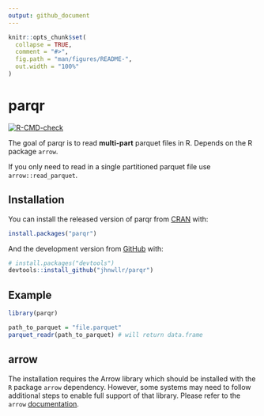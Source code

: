 ---
output: github_document
---

<!-- README.md is generated from README.Rmd. Please edit that file -->

<!-- Run devtools::build_readme() in package directory-->

```{r, include = FALSE}
knitr::opts_chunk$set(
  collapse = TRUE,
  comment = "#>",
  fig.path = "man/figures/README-",
  out.width = "100%"
)
```

# parqr

<!-- badges: start -->
[![R-CMD-check](https://github.com/jhnwllr/parqr/workflows/R-CMD-check/badge.svg)](https://github.com/jhnwllr/parqr/actions)
<!-- badges: end -->

The goal of parqr is to read **multi-part** parquet files in R. Depends on the R package `arrow`.

If you only need to read in a single partitioned parquet file use `arrow::read_parquet`. 

## Installation

You can install the released version of parqr from [CRAN](https://CRAN.R-project.org) with:

``` r
install.packages("parqr")
```

And the development version from [GitHub](https://github.com/) with:

``` r
# install.packages("devtools")
devtools::install_github("jhnwllr/parqr")
```
## Example

```{r example}
library(parqr)

path_to_parquet = "file.parquet"
parquet_readr(path_to_parquet) # will return data.frame 
```

## arrow 

The installation requires the Arrow library which should be installed
with the `R` package `arrow` dependency. However, some systems may need
to follow additional steps to enable full support of that library.
Please refer to the `arrow`
[documentation](https://CRAN.R-project.org/package=arrow/vignettes/install.html).

